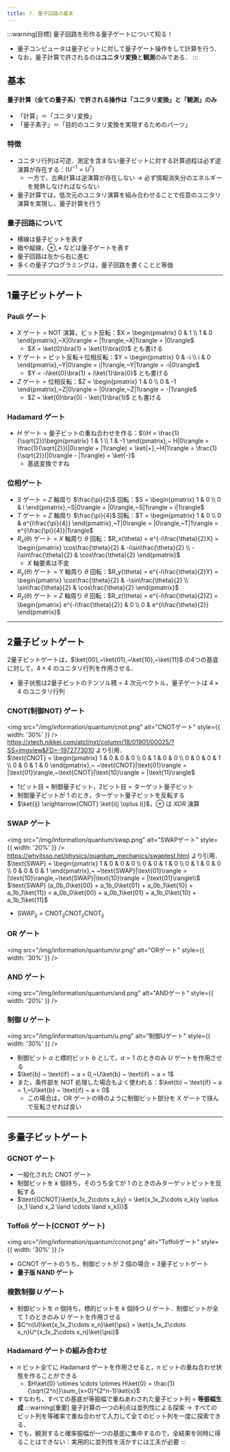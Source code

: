 ```yaml
---
title: 7. 量子回路の基本
---
```

:::warning[目標]
量子回路を形作る量子ゲートについて知る！
- 量子コンピュータは量子ビットに対して量子ゲート操作をして計算を行う．
- なお，量子計算で許されるのは**ユニタリ変換**と**観測**のみである．
:::

## 基本
#### **量子計算（全ての量子系）で許される操作は「ユニタリ変換」と「観測」のみ**
- 「計算」＝「ユニタリ変換」
- 「量子素子」＝「目的のユニタリ変換を実現するためのパーツ」
### 特徴
- ユニタリ行列は可逆．測定を含まない量子ビットに対する計算過程は必ず逆演算が存在する：$(U^{-1}=U^\dag)$
    - 一方で，古典計算は逆演算が存在しない $\to$ 必ず情報消失分のエネルギーを発熱しなければならない
- 量子計算では，低次元のユニタリ演算を組み合わせることで任意のユニタリ演算を実現し，量子計算を行う

### 量子回路について
- 横線は量子ビットを表す
- 箱や縦線，$\oplus, \bullet$ などは量子ゲートを表す
- 量子回路は左から右に進む
- 多くの量子プログラミングは，量子回路を書くことと等価

---
## 1量子ビットゲート
### Pauli ゲート
- $X$ ゲート = NOT 演算，ビット反転：$X = \begin{pmatrix} 0 & 1 \\ 1 & 0 \end{pmatrix},~X|0\rangle = |1\rangle,~X|1\rangle = |0\rangle$
    - $X = \ket{0}\bra{1} + \ket{1}\bra{0}$ とも書ける
- $Y$ ゲート = ビット反転＋位相反転：$Y = \begin{pmatrix} 0 & -i \\ i & 0 \end{pmatrix},~Y|0\rangle = i|1\rangle,~Y|1\rangle = -i|0\rangle$
    - $Y = -i\ket{0}\bra{1} + i\ket{1}\bra{0}$ とも書ける
- $Z$ ゲート = 位相反転：$Z = \begin{pmatrix} 1 & 0 \\ 0 & -1 \end{pmatrix},~Z|0\rangle = |0\rangle,~Z|1\rangle = -|1\rangle$
    - $Z = \ket{0}\bra{0} - \ket{1}\bra{1}$ とも書ける

### Hadamard ゲート
- $H$ ゲート = 量子ビットの重ね合わせを作る：$\\H = \frac{1}{\sqrt{2}}\begin{pmatrix} 1 & 1 \\ 1 & -1 \end{pmatrix},~
H|0\rangle = \frac{1}{\sqrt{2}}(|0\rangle + |1\rangle) = \ket{+},~H|1\rangle = \frac{1}{\sqrt{2}}(|0\rangle - |1\rangle) = \ket{-}$
    - 基底変換ですね

### 位相ゲート
- $S$ ゲート = $Z$ 軸周り $\frac{\pi}{2}$ 回転：$S = \begin{pmatrix} 1 & 0 \\ 0 & i \end{pmatrix},~S|0\rangle = |0\rangle,~S|1\rangle = i|1\rangle$
- $T$ ゲート = $Z$ 軸周り $\frac{\pi}{4}$ 回転：$T = \begin{pmatrix} 1 & 0 \\ 0 & e^{i\frac{\pi}{4}} \end{pmatrix},~T|0\rangle = |0\rangle,~T|1\rangle = e^{i\frac{\pi}{4}}|1\rangle$
- $R_x(\theta)$ ゲート = $X$ 軸周り $\theta$ 回転：$R_x(\theta) = e^{-i\frac{\theta}{2}X} = \begin{pmatrix} \cos\frac{\theta}{2} & -i\sin\frac{\theta}{2} \\ -i\sin\frac{\theta}{2} & \cos\frac{\theta}{2} \end{pmatrix}$
    - $X$ 軸要素は不変
- $R_y(\theta)$ ゲート = $Y$ 軸周り $\theta$ 回転：$R_y(\theta) = e^{-i\frac{\theta}{2}Y} = \begin{pmatrix} \cos\frac{\theta}{2} & -\sin\frac{\theta}{2} \\ \sin\frac{\theta}{2} & \cos\frac{\theta}{2} \end{pmatrix}$
- $R_z(\theta)$ ゲート = $Z$ 軸周り $\theta$ 回転：$R_z(\theta) = e^{-i\frac{\theta}{2}Z} = \begin{pmatrix} e^{-i\frac{\theta}{2}} & 0 \\ 0 & e^{i\frac{\theta}{2}} \end{pmatrix}$
---
## 2量子ビットゲート
2量子ビットゲートは，$\ket{00},~\ket{01},~\ket{10},~\ket{11}$ の4つの基底に対して，$4\times4$ のユニタリ行列を作用させる．
- 量子状態は2量子ビットのテンソル積 = $4$ 次元ベクトル，量子ゲートは $4\times4$ のユニタリ行列

### CNOT(制御NOT) ゲート
<img src="/img/information/quantum/cnot.png" alt="CNOTゲート" style={{ width: '30%' }} />
https://xtech.nikkei.com/atcl/nxt/column/18/01901/00025/?SS=imgview&FD=-1972773010 より引用．   
$\text{CNOT} = \begin{pmatrix} 1 & 0 & 0 & 0 \\ 0 & 1 & 0 & 0 \\ 0 & 0 & 0 & 1 \\ 0 & 0 & 1 & 0 \end{pmatrix},~
~\text{CNOT}|\text{01}\rangle = |\text{01}\rangle,~\text{CNOT}|\text{10}\rangle = |\text{11}\rangle$
- 1ビット目 = 制御量子ビット，2ビット目 = ターゲット量子ビット
- 制御量子ビットが $1$ のとき，ターゲット量子ビットを反転する
- $\ket{ij} \xrightarrow{CNOT} \ket{i(j \oplus i)}$，$\oplus$ は $XOR$ 演算

### SWAP ゲート
<img src="/img/information/quantum/swap.png" alt="SWAPゲート" style={{ width: '20%' }} />
https://whyitsso.net/physics/quantum_mechanics/swaptest.html より引用．  
$\text{SWAP} = \begin{pmatrix} 1 & 0 & 0 & 0 \\ 0 & 0 & 1 & 0 \\ 0 & 1 & 0 & 0 \\ 0 & 0 & 0 & 1 \end{pmatrix},~
~\text{SWAP}|\text{01}\rangle = |\text{10}\rangle,~\text{SWAP}|\text{10}\rangle = |\text{01}\rangle\\$
$\text{SWAP} (a_0b_0\ket{00} + a_1b_0\ket{01} + a_0b_1\ket{10} + a_1b_1\ket{11}) = a_0b_0\ket{00} + a_0b_1\ket{01} + a_1b_0\ket{10} + a_1b_1\ket{11}$
- $\text{SWAP}_{ij} = \text{CNOT}_{ij}\text{CNOT}_{ji}\text{CNOT}_{ij}$

### OR ゲート
<img src="/img/information/quantum/or.png" alt="ORゲート" style={{ width: '30%' }} />

### AND ゲート
<img src="/img/information/quantum/and.png" alt="ANDゲート" style={{ width: '20%' }} />

### 制御 $U$ ゲート
<img src="/img/information/quantum/u.png" alt="制御Uゲート" style={{ width: '30%' }} />
- 制御ビット $a$ と標的ビット $b$ として，$a = 1$ のときのみ $U$ ゲートを作用させる
- $\ket{b} ~ \text{if} ~ a = 0,~U\ket{b} ~ \text{if} ~ a = 1$
- また，条件部を NOT 処理した場合もよく使われる：$\ket{b} ~ \text{if} ~ a = 1,~U\ket{b} ~ \text{if} ~ a = 0$
    - この場合は，OR ゲートの時のように制御ビット部分を $X$ ゲートで挟んで反転させれば良い

---
## 多量子ビットゲート
### GCNOT ゲート
- 一般化された CNOT ゲート
- 制御ビットを $k$ 個持ち，そのうち全てが $1$ のときのみターゲットビットを反転する
- $\text{GCNOT}\ket{x_1x_2\cdots x_ky} = \ket{x_1x_2\cdots x_k(y \oplus (x_1 \land x_2 \land \cdots \land x_k))}$

### Toffoli ゲート(CCNOT ゲート)
<img src="/img/information/quantum/ccnot.png" alt="Toffoliゲート" style={{ width: '30%' }} />
- GCNOT ゲートのうち，制御ビットが $2$ 個の場合 = 3量子ビットゲート
- **量子版 NAND ゲート**

### 複数制御 $U$ ゲート
- 制御ビットを $n$ 個持ち，標的ビットを $k$ 個持つ $U$ ゲート．制御ビットが全て $1$ のときのみ $U$ ゲートを作用させる
- $C^n(U)\ket{x_1x_2\cdots x_n}\ket{\psi} = \ket{x_1x_2\cdots x_n}U^{x_1x_2\cdots x_n}\ket{\psi}$

### Hadamard ゲートの組み合わせ
- $n$ ビット全てに Hadamard ゲートを作用させると，$n$ ビットの重ね合わせ状態を作ることができる
    - $H\ket{0} \otimes \cdots \otimes H\ket{0} = \frac{1}{\sqrt{2^n}}\sum_{x=0}^{2^n-1}\ket{x}$
- すなわち，すべての基底が等振幅で重ねあわされた量子ビット列 = **等振幅生成**
:::warning[重要]
量子計算の一つの利点は並列性による探索 $\to$ すべてのビット列を等確率で重ね合わせて入力して全てのビット列を一度に探索できる．
- でも，観測すると確率振幅が一つの基底に集中するので，全結果を同時に得ることはできない：実用的に並列性を活かすには工夫が必要
:::